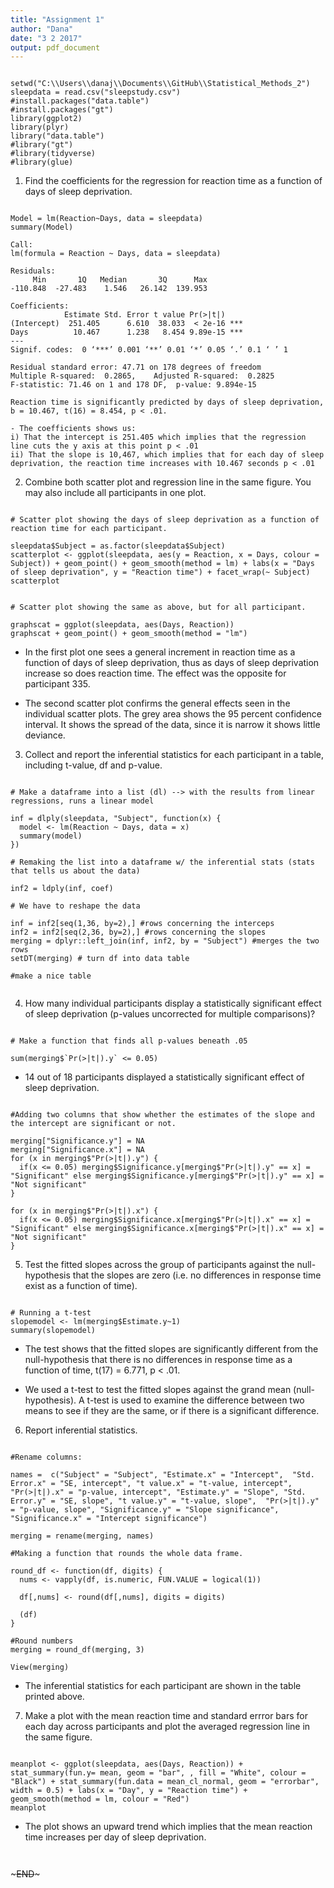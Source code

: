 ---
title: "Assignment 1"
author: "Dana"
date: "3 2 2017"
output: pdf_document
---

```{}

setwd("C:\\Users\\danaj\\Documents\\GitHub\\Statistical_Methods_2")
sleepdata = read.csv("sleepstudy.csv")
#install.packages("data.table")   
#install.packages("gt") 
library(ggplot2)
library(plyr)
library("data.table")
#library("gt")
#library(tidyverse)
#library(glue)

```

1) Find the coefficients for the regression for reaction time as a function of days of sleep deprivation.

```{}

Model = lm(Reaction~Days, data = sleepdata)
summary(Model)

```
~~~~~~~~~~~~~~~~~~~~~~~~~~~~~~~~~~~~~~~~~~~~~~~~~~~~~~~
Call:
lm(formula = Reaction ~ Days, data = sleepdata)

Residuals:
     Min       1Q   Median       3Q      Max 
-110.848  -27.483    1.546   26.142  139.953 

Coefficients:
            Estimate Std. Error t value Pr(>|t|)    
(Intercept)  251.405      6.610  38.033  < 2e-16 ***
Days          10.467      1.238   8.454 9.89e-15 ***
---
Signif. codes:  0 ‘***’ 0.001 ‘**’ 0.01 ‘*’ 0.05 ‘.’ 0.1 ‘ ’ 1

Residual standard error: 47.71 on 178 degrees of freedom
Multiple R-squared:  0.2865,	Adjusted R-squared:  0.2825 
F-statistic: 71.46 on 1 and 178 DF,  p-value: 9.894e-15

Reaction time is significantly predicted by days of sleep deprivation, b = 10.467, t(16) = 8.454, p < .01.

- The coefficients shows us:
i) That the intercept is 251.405 which implies that the regression line cuts the y axis at this point p < .01
ii) That the slope is 10,467, which implies that for each day of sleep deprivation, the reaction time increases with 10.467 seconds p < .01
~~~~~~~~~~~~~~~~~~~~~~~~~~~~~~~~~~~~~~~~~~~~~~~~~~~~~~~

2) Combine both scatter plot and regression line in the same figure. You may also include all participants in one plot.

```{}

# Scatter plot showing the days of sleep deprivation as a function of reaction time for each participant.

sleepdata$Subject = as.factor(sleepdata$Subject)
scatterplot <- ggplot(sleepdata, aes(y = Reaction, x = Days, colour = Subject)) + geom_point() + geom_smooth(method = lm) + labs(x = "Days of sleep deprivation", y = "Reaction time") + facet_wrap(~ Subject)
scatterplot


# Scatter plot showing the same as above, but for all participant.

graphscat = ggplot(sleepdata, aes(Days, Reaction))
graphscat + geom_point() + geom_smooth(method = "lm")

```

- In the first plot one sees a general increment in reaction time as a function of days of sleep deprivation, thus as days of sleep deprivation increase so does reaction time. The effect was the opposite for participant 335.

- The second scatter plot confirms the general effects seen in the individual scatter plots. The grey area shows the 95 percent confidence interval. It shows the spread of the data, since it is narrow it shows little deviance. 

3) Collect and report the inferential statistics for each participant in a table, including t-value, df and p-value.

```{}

# Make a dataframe into a list (dl) --> with the results from linear regressions, runs a linear model 

inf = dlply(sleepdata, "Subject", function(x) {
  model <- lm(Reaction ~ Days, data = x)
  summary(model)
})

# Remaking the list into a dataframe w/ the inferential stats (stats that tells us about the data)

inf2 = ldply(inf, coef)

# We have to reshape the data

inf = inf2[seq(1,36, by=2),] #rows concerning the interceps
inf2 = inf2[seq(2,36, by=2),] #rows concerning the slopes
merging = dplyr::left_join(inf, inf2, by = "Subject") #merges the two rows
setDT(merging) # turn df into data table

#make a nice table


```

4) How many individual participants display a statistically significant effect of sleep deprivation (p-values uncorrected for multiple comparisons)?

```{}

# Make a function that finds all p-values beneath .05

sum(merging$`Pr(>|t|).y` <= 0.05)

```

- 14 out of 18 participants displayed a statistically significant effect of sleep deprivation.

```{}

#Adding two columns that show whether the estimates of the slope and the intercept are significant or not. 

merging["Significance.y"] = NA
merging["Significance.x"] = NA
for (x in merging$"Pr(>|t|).y") {
  if(x <= 0.05) merging$Significance.y[merging$"Pr(>|t|).y" == x] = "Significant" else merging$Significance.y[merging$"Pr(>|t|).y" == x] = "Not significant"
}

for (x in merging$"Pr(>|t|).x") {
  if(x <= 0.05) merging$Significance.x[merging$"Pr(>|t|).x" == x] = "Significant" else merging$Significance.x[merging$"Pr(>|t|).x" == x] = "Not significant"
}

```

5) Test the fitted slopes across the group of participants against the null-hypothesis that the slopes are zero (i.e. no differences in response time exist as a function of time).

```{}

# Running a t-test
slopemodel <- lm(merging$Estimate.y~1) 
summary(slopemodel)

```

- The test shows that the fitted slopes are significantly different from the null-hypothesis that there is no differences in response time as a function of time, t(17) = 6.771, p < .01.

- We used a t-test to test the fitted slopes against the grand mean (null-hypothesis). A t-test is used to examine the difference between two means to see if they are the same, or if there is a significant difference.

6) Report inferential statistics.

```{}

#Rename columns:

names =  c("Subject" = "Subject", "Estimate.x" = "Intercept",  "Std. Error.x" = "SE, intercept", "t value.x" = "t-value, intercept",     "Pr(>|t|).x" = "p-value, intercept", "Estimate.y" = "Slope", "Std. Error.y" = "SE, slope", "t value.y" = "t-value, slope",  "Pr(>|t|).y" = "p-value, slope", "Significance.y" = "Slope significance", "Significance.x" = "Intercept significance")

merging = rename(merging, names)

#Making a function that rounds the whole data frame. 

round_df <- function(df, digits) {
  nums <- vapply(df, is.numeric, FUN.VALUE = logical(1))

  df[,nums] <- round(df[,nums], digits = digits)

  (df)
}

#Round numbers 
merging = round_df(merging, 3)

View(merging)

```
- The inferential statistics for each participant are shown in the table printed above. 

7) Make a plot with the mean reaction time and standard errror bars for each day across participants and plot the averaged regression line in the same figure.

```{}

meanplot <- ggplot(sleepdata, aes(Days, Reaction)) + stat_summary(fun.y= mean, geom = "bar", , fill = "White", colour = "Black") + stat_summary(fun.data = mean_cl_normal, geom = "errorbar", width = 0.5) + labs(x = "Day", y = "Reaction time") + geom_smooth(method = lm, colour = "Red")
meanplot

```

- The plot shows an upward trend which implies that the mean reaction time increases per day of sleep deprivation.


```{}


```

~~~END~~~
